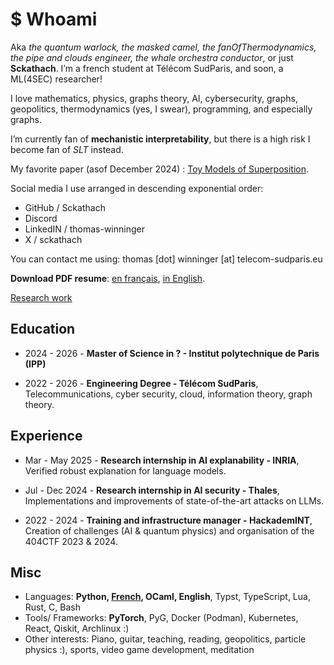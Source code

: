 # \$ Whoami

Aka _the quantum warlock, the masked camel, the fanOfThermodynamics, the pipe and clouds engineer, the whale orchestra conductor_, or just **Sckathach**. I'm a french student at Télécom SudParis, and soon, a ML(4SEC) researcher!

I love mathematics, physics, graphs theory, AI, cybersecurity, graphs, geopolitics, thermodynamics (yes, I swear), programming, and especially graphs.

I'm currently fan of **mechanistic interpretability**, but there is a high risk I become fan of _SLT_ instead.

My favorite paper (asof December 2024) : [Toy Models of Superposition](https://transformer-circuits.pub/2022/toy_model/index.html).

Social media I use arranged in descending exponential order:

- GitHub / Sckathach
- Discord 
- LinkedIN / thomas-winninger
- X / sckathach

You can contact me using: thomas [dot] winninger [at] telecom-sudparis.eu

**Download PDF resume**: [en français](./assets/cv.fr.pdf), [in English](./assets/cv.en.pdf).

[Research work](./research.qmd)

## Education 
- 2024 - 2026 - **Master of Science in ? - Institut polytechnique de Paris (IPP)**

- 2022 - 2026 - **Engineering Degree - Télécom SudParis**, Telecommunications, cyber security, cloud, information theory, graph theory.

## Experience
- Mar - May 2025 - **Research internship in AI explanability - INRIA**, Verified robust explanation for language models.

- Jul - Dec 2024 - **Research internship in AI security - Thales**, Implementations and improvements of state-of-the-art attacks on LLMs.

- 2022 - 2024 - **Training and infrastructure manager - HackademINT**, Creation of challenges (AI & quantum physics) and organisation of the 404CTF 2023 & 2024.

## Misc 

- Languages: **Python, [French](https://fr.wikipedia.org/wiki/Baguette_(pain)), OCaml, English**, Typst, TypeScript, Lua, Rust, C, Bash
- Tools/ Frameworks: **PyTorch**, PyG, Docker (Podman), Kubernetes, React, Qiskit, Archlinux :)
- Other interests: Piano, guitar, teaching, reading, geopolitics, particle physics :), sports, video game development, meditation 
